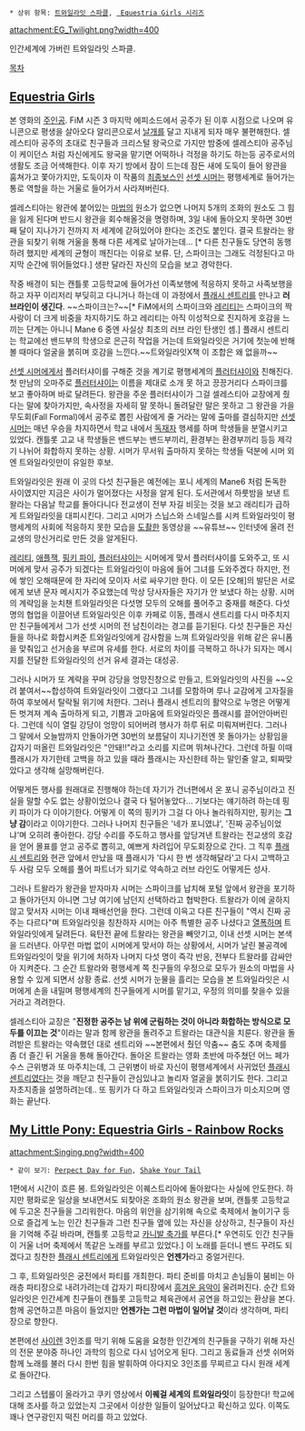  * 상위 항목: [[트와일라잇 스파클]], [[My Little Pony: Equestria Girls 시리즈|]]

attachment:EG_Twilight.png?width=400

인간세계에 가버린 트와일라잇 스파클.

[[목차]]
== [[My Little Pony: Equestria Girls|]] ==
본 영화의 [[주인공]]. FiM 시즌 3 마지막 에피소드에서 공주가 된 이후 시점으로 나오며 유니콘으로 평생을 살아오다 알리콘으로서 [[날개]]를 달고 지내게 되자 매우 불편해한다. 셀레스티아 공주의 초대로 친구들과 크리스털 왕국으로 가지만 밤중에 셀레스티아 공주님이 케이던스 처럼 자신에게도 왕국을 맡기면 어떡하나 걱정을 하기도 하는등 공주로서의 생활도 조금 어색해한다. 이후 자기 방에서 잠이 드는데 잠든 새에 도둑이 들어 왕관을 훔쳐가고 쫓아가지만, 도둑이자 이 작품의 [[최종보스]]인 [[선셋 시머]]는 평행세계로 들어가는 통로 역할을 하는 거울로 들어가서 사라져버린다. 

셀레스티아는 왕관에 붙어있는 [[마법]]의 원소가 없으면 나머지 5개의 조화의 원소도 그 힘을 잃게 된다며 반드시 왕관을 회수해올것을 명령하며, 3일 내에 돌아오지 못하면 30번째 달이 지나가기 전까지 저 세계에 갇혀있어야 한다는 조건도 붙인다. 결국 트왈라는 왕관을 되찾기 위해 거울을 통해 다른 세계로 날아가는데... [* 다른 친구들도 당연히 동행하려 했지만 세계의 균형이 깨진다는 이유로 보류. 단, 스파이크는 그래도 걱정된다고 마지막 순간에 뛰어들었다.] 생판 달라진 자신의 모습을 보고 경악한다.

작중 배경이 되는 캔틀롯 고등학교에 들어가선 이족보행에 적응하지 못하고 사족보행을 하고 자꾸 이리저리 부딪히고 다니거나 하는데 이 과정에서 [[플래시 센트리]]를 만나고 '''러브라인이 생긴다'''. ~~스파이크는?~~[* FiM에서의 스파이크와 [[레리티(Friendship is Magic)|레리티]]는 스파이크의 짝사랑이 더 크게 비중을 차지하기도 하고 레리티는 아직 이성적으로 진지하게 호감을 느끼는 단계는 아니니 Mane 6 중엔 사실상 최초의 러브 라인 탄생인 셈.] 플래시 센트리는 학교에선 밴드부의 학생으로 은근히 작업을 거는데 트와일라잇은 거기에 첫눈에 반해 볼 때마다 얼굴을 붉히며 호감을 느낀다.~~트와일라잇X책 이 조합은 왜 없을까~~

[[선셋 시머]]에게서 플러터샤이를 구해준 것을 계기로 평행세계의 [[플러터샤이(Equestria Girls)|플러터샤이]]와 친해진다. 첫 만남의 오마주로 [[플러터샤이(Equestria Girls)|플러터샤이]]는 이름을 제대로 소개 못 하고 끙끙거리다 스파이크를 보고 좋아하며 바로 달려든다. 왕관을 주운 플러터샤이가 그걸 셀레스티아 교장에게 줬다는 말에 찾아가지만, 속사정을 자세히 말 못하니 돌려달란 말은 못하고 그 왕관을 가을 무도회(Fall Formal)에서 공주로 뽑힌 사람에게 줄 거라는 말에 출마를 결심하지만 [[선셋 시머]]는 매년 우승을 차지하면서 학교 내에서 [[독재자]] 행세를 하며 학생들을 분열시키고 있었다. 캔틀롯 고교 내 학생들은 밴드부는 밴드부끼리, 환경부는 환경부끼리 등등 제각기 나뉘어 화합하지 못하는 상황. 시머가 무서워 출마하지 못하는 학생들 덕분에 시머 외엔 트와일라잇만이 유일한 후보.

트와일라잇은 원래 이 곳의 다섯 친구들은 예전에는 포니 세계의 Mane6 처럼 돈독한 사이였지만 지금은 사이가 멀어졌다는 사정을 알게 된다. 도서관에서 하룻밤을 보낸 트왈라는 다음날 학교를 돌아다니다 전교생이 전부 자길 비웃는 것을 보고 래리티가 급하게 트와일라잇을 대피시킨다. 그리고 시머가 스닙스와 스네일스를 시켜 트와일라잇이 평행세계의 사회에 적응하지 못한 모습을 [[도촬]]한 동영상을 ~~유튜브~~ 인터넷에 올려 전교생의 망신거리로 만든 것을 알게된다.

[[레리티(Equestria Girls)|레리티]], [[애플잭(Equestria Girls)|애플잭]], [[핑키 파이(Equestria Girls)|핑키 파이]], [[플러터샤이(Equestria Girls)|플러터샤이]]는 시머에게 맞서 플러터샤이를 도와주고, 또 시머에게 맞서 공주가 되겠다는 트와일라잇이 마음에 들어 그녀를 도와주겠다 하지만, 전에 쌓인 오해때문에 한 자리에 모이자 서로 싸우기만 한다. 이 모든 [오해]의 발단은 서로에게 보낸 문자 메시지가 주요했는데 막상 당사자들은 자기가 안 보냈다 하는 상황. 시머의 계략임을 눈치챈 트와일라잇은 다섯명 모두의 오해를 풀어주고 중재를 해준다. 다섯 명의 협업을 이끌어낸 트와일라잇은 이후 카페로 이동, 플래시 샌트리를 다시 마주치지만 친구들에게서 그가 선셋 시머의 전 남친이라는 경고를 듣기된다. 다섯 친구들은 자신들을 하나로 화합시켜준 트와일라잇에게 감사함을 느껴 트와일라잇을 위해 같은 유니폼을 맞춰입고 선거송을 부르며 유세를 한다. 서로의 차이를 극복하고 하나가 되자는 메시지를 전달한 트와일라잇의 선거 유세 결과는 대성공.

그러나 시머가 또 계략을 꾸며 강당을 엉망진창으로 만들고, 트와일라잇의 사진을 ~~오려 붙여서~~합성하여 트와일라잇이 그랬다고 그녀를 모함하며 루나 교감에게 고자질을 하여 후보에서 탈락될 위기에 처한다. 그러나 플래시 센트리의 활약으로 누명은 어떻게든 벗겨져 계속 출마하게 되고, 기쁨과 고마움에 트와일라잇은 플래시를 끌어안아버린다. 그런데 식이 열릴 강당이 엉망이 되어버려 행사가 하루 뒤로 미뤄져버린다. 그러나 그 말에서 오늘밤까지 안돌아가면 30번의 보름달이 지나기전엔 못 돌아가는 상황임을 갑자기 떠올린 트와일라잇은 "안돼!!"라고 소리를 지르며 뛰쳐나간다. 그런데 하필 이때 플래시가 자기한테 고백을 하고 있을 때라 플래시는 자신한테 하는 말인줄 알고, 퇴짜맞았다고 생각해 실망해버린다.

어떻게든 행사를 원래대로 진행해야 하는데 자기가 건너편에서 온 포니 공주님이라고 진실을 말할 수도 없는 상황이었으나 결국 다 털어놓았다... 기보다는 얘기하려 하는데 핑키 파이가 다 이야기한다. 어떻게 이 쪽의 핑키가 그걸 다 아나 놀라워하지만, 핑키는 '''그냥 감'''이라고 이야기한다. 그러나 나머지 친구들은 '네가 포니였냐', '진짜 공주님이었냐'며 오히려 좋아한다. 강당 수리를 주도하고 행사를 앞당겨낸 트왈라는 전교생의 호감을 얻어 몰표를 얻고 공주로 뽑히고, 예쁘게 차려입어 무도회장으로 간다. 그 직후 [[플래시 센트리]]와 현관 앞에서 만났을 때 플래시가 '다시 한 번 생각해달라'고 다시 고백하고 두 사람 모두 오해를 풀어 파트너가 되기로 약속하고 러브 라인도 어떻게든 성사.

그러나 트왈라가 왕관을 받자마자 시머는 스파이크를 납치해 포털 앞에서 왕관을 포기하고 돌아가던지 아니면 그냥 여기에 남던지 선택하라고 협박한다. 트왈라가 이에 굴하지 않고 맞서자 시머는 이내 패배선언을 한다. 그런데 이윽고 다른 친구들이 "역시 진짜 공주는 다르다"며 트와일라잇을 칭찬하자 시머는 아주 특별한 공주 나셨다고 [[열폭]]하며 트와일라잇에게 달려든다. 육탄전 끝에 트왈라는 왕관을 빼앗기고, 이내 선셋 시머는 본색을 드러낸다. 아무런 마법 없이 시머에게 맞서야 하는 상황에서, 시머가 날린 불공격에 트와일라잇이 맞을 위기에 처하자 나머지 다섯 명이 즉각 반응, 전부다 트왈라를 감싸안아 지켜준다. 그 순간 트왈라와 평행세계 쪽 친구들의 우정으로 모두가 원소의 마법을 사용할 수 있게 되면서 상황 종료. 선셋 시머가 눈물을 흘리는 모습을 본 트와일라잇은 시머에게 손을 내밀며 평행세계의 친구들에게 시머를 맡기고, 우정의 의미를 찾을수 있을거라고 격려한다.

셀레스티아 교장은 "'''진정한 공주는 남 위에 군림하는 것이 아니라 화합하는 방식으로 모두를 이끄는 것'''"이라는 말과 함께 왕관을 돌려주고 트왈라는 대관식을 치룬다. 왕관을 돌려받은 트왈라는 약속했던 대로 센트리와 ~~본편에서 췄던 막춤~~ 춤도 추며 축제를 좀 더 즐긴 뒤 거울을 통해 돌아간다. 돌아온 트왈라는 영화 초반에 마주쳤던 어느 페가수스 근위병과 또 마주치는데, 그 근위병이 바로 자신이 평행세계에서 사귀었던 [[플래시 센트리]]였다는 것을 깨닫고 친구들이 관심있냐고 놀리자 얼굴을 붉히기도 한다. 그리고 자초지종을 설명하려는데.. 또 핑키가 다 하고 트와일라잇과 스파이크가 미소지으며 영화는 끝난다.

== [[My Little Pony: Equestria Girls - Rainbow Rocks]] ==
attachment:Singing.png?width=400

 * 같이 보기: [[My Little Pony: Equestria Girls - Rainbow Rocks#s-5.1.8|Perpect Day for Fun]], [[My Little Pony: Equestria Girls - Rainbow Rocks#s-5.1.7|Shake Your Tail]]

1편에서 시간이 흐른 봄. 트와일라잇은 이퀘스트리아에 돌아왔다는 사실에 안도한다. 하지만 평화로운 일상을 보내면서도 되찾아온 조화의 원소 왕관을 보며, 캔틀롯 고등학교에 두고온 친구들을 그리워한다. 마음의 위안을 삼기위해 속으로 축제에서 놀이기구 등으로 즐겁게 노는 인간 친구들과 그런 친구들 옆에 있는 자신을 상상하고, 친구들이 자신을 기억해 주길 바라며, 캔틀롯 고등학교 [[My Little Pony: Equestria Girls - Rainbow Rocks#s-5.1.8|카니발 축가]]를 부른다.[* 우연히도 인간 친구들이 거울 너머 축제에서 똑같은 노래를 부르고 있었다.] 이 노래를 듣더니 밴드 꾸려도 되겠다고 칭찬한 [[플래시 센트리]]에게 트와일라잇은 '''언젠가'''라고 중얼거린다.

그 후, 트와일라잇은 궁전에서 파티를 개최한다. 파티 준비를 마치고 손님들이 붐비는 아래층 파티장으로 내려가려는데 갑자기 파티장에서 [[My Little Pony: Equestria Girls - Rainbow Rocks#s-5.1.7|흥겨운 음악]]이 울려퍼진다. 순간 트와일라잇은 인간세계 친구들이 캔틀롯 고등학교 체육관에서 공연을 하고있는 환상을 본다. 함께 공연하고픈 마음이 들었지만 '''언젠가는 그런 마법이 일어날 것'''이라 생각하며, 파티장으로 향한다.

본편에선 [[사이렌(Equestria Girls)|사이렌]] 3인조를 막기 위해 도움을 요청한 인간계의 친구들을 구하기 위해 자신의 전문 분야중 하나인 과학의 힘으로 다시 넘어오게 된다. 그리고 동료들과 선셋 쉬머와 함께 노래를 불러 다시 한번 힘을 발휘하여 아다지오 3인조를 무찌르고 다시 원래 세계로 돌아간다.

그리고 스텝롤이 올라가고 쿠키 영상에서 '''이퀘걸 세계의 트와일라잇'''이 등장한다! 학교에 대해 조사를 하고 있었는지 그곳에서 이상한 일들이 일어났다고 확신하고 있다. 이쪽도 꽤나 연구광인지 떡진 머리를 하고 있었다.

